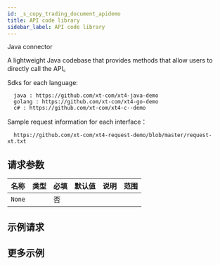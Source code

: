 ```yaml
---
id: _s_copy_trading_document_apidemo
title: API code library
sidebar_label: API code library
---
```


Java connector

A lightweight Java codebase that provides methods that allow users to directly call the API。

Sdks for each language:

      java : https://github.com/xt-com/xt4-java-demo
      golang : https://github.com/xt-com/xt4-go-demo
      c# : https://github.com/xt-com/xt4-c--demo

Sample request information for each interface：

      https://github.com/xt-com/xt4-request-demo/blob/master/request-xt.txt

## 请求参数

| 名称   | 类型 | 必填 | 默认值 | 说明 | 范围 |
| ------ | ---- | ---- | ------ | ---- | ---- |
| `None` |      | 否   |        |      |      |

## 示例请求

## 更多示例
